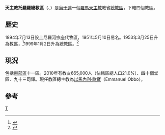 {{Infobox Roman Catholic diocese
|Roman Catholic Diocese of = 天主教托羅羅總教區
|Latin name of diocese = Archidioecesis Tororoensis
|image = Uganda - Arcidiocesi di Tororo.png
|caption =
|location =[[烏干達|烏干達]]
|territory =[[東部區_(烏干達)|東部區]]十一區
|population = 665,000
|rite = 拉丁禮
|patron =
|province =
|established = 1894年
|cathedral =烏干達殉道聖人主教座堂
|副主教座堂 =
|leadership = 總主教
|website =
|教宗 =
|metropolitan =以馬內利·歐寶（Emmanuel Obbo）
|ordinary =
|coadjutor bishop =
|emeritus =
}}

'''天主教托羅羅總教區'''（{{lang-la|Archidioecesis Tororoensis}}、{{lang-en|Archdiocese of Tororo}}）是[[烏干達|烏干達]]一個[[羅馬天主教|羅馬天主教]]教省[[總教區|總教區]]，下轄四個教區。

==歷史==
1894年7月13日設上尼羅河宗座代牧區，1951年5月10日易名。1953年3月25日升為教區，<ref>{{cite journal
|journal=[[宗座公報|宗座公報]]
|publisher=梵蒂岡出版社
|date=1953年
|volume=45
|title=''Quemadmodum ad Nos''
|page=705
|url=http://www.vatican.va/archive/aas/documents/AAS%2045%20%5B1953%5D%20-%20ocr.pdf
|access-date=2013-12-05
|archive-date=2010-03-27
|archive-url=https://web.archive.org/web/20100327065805/http://www.vatican.va/archive/aas/documents/AAS%2045%20%5B1953%5D%20-%20ocr.pdf
|dead-url=no
}}</ref>1999年1月2日升為總教區。<ref>{{Cite web |url=http://www.vatican.va/holy_father/john_paul_ii/apost_constitutions/documents/hf_jp-ii_apc_19990102_cum-ecclesia_lt.html |title=升為總教區的宗座憲令 |access-date=2013-12-05 |archive-date=2014-05-17 |archive-url=https://web.archive.org/web/20140517002431/http://www.vatican.va/holy_father/john_paul_ii/apost_constitutions/documents/hf_jp-ii_apc_19990102_cum-ecclesia_lt.html |dead-url=no }}</ref>

==現況==
包括[[東部區_(烏干達)|東部區]]十一區。2010年有教友665,000人（佔轄區總人口21.0%）、四十個堂區、九十三司鐸。現任教區總主教為[[以馬內利·歐寶|以馬內利·歐寶]]（Emmanuel Obbo）。

==參考==
{{reflist}}
{{烏干達天主教教區}}
[[Category:烏干達天主教教區|T]]